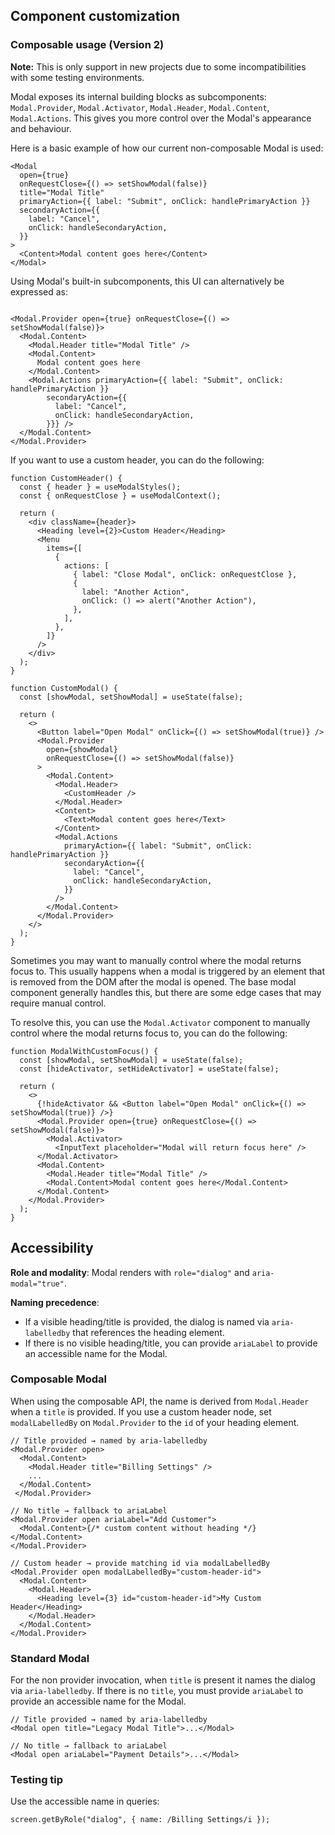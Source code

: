 ## Component customization

### Composable usage (Version 2)

**Note:** This is only support in new projects due to some incompatibilities
with some testing environments.

Modal exposes its internal building blocks as subcomponents: `Modal.Provider`,
`Modal.Activator`, `Modal.Header`, `Modal.Content`, `Modal.Actions`. This gives
you more control over the Modal's appearance and behaviour.

Here is a basic example of how our current non-composable Modal is used:

```tsx
<Modal
  open={true}
  onRequestClose={() => setShowModal(false)}
  title="Modal Title"
  primaryAction={{ label: "Submit", onClick: handlePrimaryAction }}
  secondaryAction={{
    label: "Cancel",
    onClick: handleSecondaryAction,
  }}
>
  <Content>Modal content goes here</Content>
</Modal>
```

Using Modal's built-in subcomponents, this UI can alternatively be expressed as:

```tsx

<Modal.Provider open={true} onRequestClose={() => setShowModal(false)}>
  <Modal.Content>
    <Modal.Header title="Modal Title" />
    <Modal.Content>
      Modal content goes here
    </Modal.Content>
    <Modal.Actions primaryAction={{ label: "Submit", onClick: handlePrimaryAction }}
        secondaryAction={{
          label: "Cancel",
          onClick: handleSecondaryAction,
        }}} />
  </Modal.Content>
</Modal.Provider>
```

If you want to use a custom header, you can do the following:

```tsx
function CustomHeader() {
  const { header } = useModalStyles();
  const { onRequestClose } = useModalContext();

  return (
    <div className={header}>
      <Heading level={2}>Custom Header</Heading>
      <Menu
        items={[
          {
            actions: [
              { label: "Close Modal", onClick: onRequestClose },
              {
                label: "Another Action",
                onClick: () => alert("Another Action"),
              },
            ],
          },
        ]}
      />
    </div>
  );
}

function CustomModal() {
  const [showModal, setShowModal] = useState(false);

  return (
    <>
      <Button label="Open Modal" onClick={() => setShowModal(true)} />
      <Modal.Provider
        open={showModal}
        onRequestClose={() => setShowModal(false)}
      >
        <Modal.Content>
          <Modal.Header>
            <CustomHeader />
          </Modal.Header>
          <Content>
            <Text>Modal content goes here</Text>
          </Content>
          <Modal.Actions
            primaryAction={{ label: "Submit", onClick: handlePrimaryAction }}
            secondaryAction={{
              label: "Cancel",
              onClick: handleSecondaryAction,
            }}
          />
        </Modal.Content>
      </Modal.Provider>
    </>
  );
}
```

Sometimes you may want to manually control where the modal returns focus to.
This usually happens when a modal is triggered by an element that is removed
from the DOM after the modal is opened. The base modal component generally
handles this, but there are some edge cases that may require manual control.

To resolve this, you can use the `Modal.Activator` component to manually control
where the modal returns focus to, you can do the following:

```tsx
function ModalWithCustomFocus() {
  const [showModal, setShowModal] = useState(false);
  const [hideActivator, setHideActivator] = useState(false);

  return (
    <>
      {!hideActivator && <Button label="Open Modal" onClick={() => setShowModal(true)} />}
      <Modal.Provider open={true} onRequestClose={() => setShowModal(false)}>
        <Modal.Activator>
          <InputText placeholder="Modal will return focus here" />
      </Modal.Activator>
      <Modal.Content>
        <Modal.Header title="Modal Title" />
        <Modal.Content>Modal content goes here</Modal.Content>
      </Modal.Content>
    </Modal.Provider>
  );
}
```

## Accessibility

**Role and modality**: Modal renders with `role="dialog"` and
`aria-modal="true"`.

**Naming precedence**:

- If a visible heading/title is provided, the dialog is named via
  `aria-labelledby` that references the heading element.
- If there is no visible heading/title, you can provide `ariaLabel` to provide
  an accessible name for the Modal.

### Composable Modal

When using the composable API, the name is derived from `Modal.Header` when a
`title` is provided. If you use a custom header node, set `modalLabelledBy` on
`Modal.Provider` to the `id` of your heading element.

```tsx
// Title provided → named by aria-labelledby
<Modal.Provider open>
  <Modal.Content>
    <Modal.Header title="Billing Settings" />
    ...
  </Modal.Content>
 </Modal.Provider>

// No title → fallback to ariaLabel
<Modal.Provider open ariaLabel="Add Customer">
  <Modal.Content>{/* custom content without heading */}</Modal.Content>
</Modal.Provider>

// Custom header → provide matching id via modalLabelledBy
<Modal.Provider open modalLabelledBy="custom-header-id">
  <Modal.Content>
    <Modal.Header>
      <Heading level={3} id="custom-header-id">My Custom Header</Heading>
    </Modal.Header>
  </Modal.Content>
</Modal.Provider>
```

### Standard Modal

For the non provider invocation, when `title` is present it names the dialog via
`aria-labelledby`. If there is no `title`, you must provide `ariaLabel` to
provide an accessible name for the Modal.

```tsx
// Title provided → named by aria-labelledby
<Modal open title="Legacy Modal Title">...</Modal>

// No title → fallback to ariaLabel
<Modal open ariaLabel="Payment Details">...</Modal>
```

### Testing tip

Use the accessible name in queries:

```tsx
screen.getByRole("dialog", { name: /Billing Settings/i });
```
